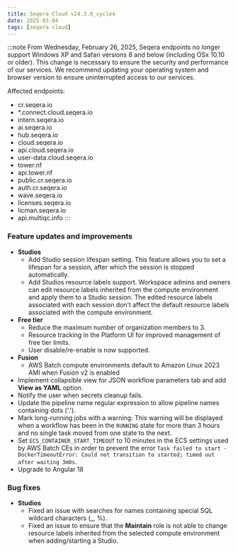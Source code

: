 ```yaml
---
title: Seqera Cloud v24.3.0_cycle4
date: 2025-03-04
tags: [seqera cloud]
---
```


:::note
From Wednesday, February 26, 2025, Seqera endpoints no longer support Windows XP and Safari versions 8 and below (including OSx 10.10 or older). This change is necessary to ensure the security and performance of our services. We recommend updating your operating system and browser version to ensure uninterrupted access to our services.

Affected endpoints: 
- cr.seqera.io
- *.connect.cloud.seqera.io
- intern.seqera.io
- ai.seqera.io
- hub.seqera.io
- cloud.seqera.io
- api.cloud.seqera.io
- user-data.cloud.seqera.io
- tower.nf
- api.tower.nf
- public.cr.seqera.io
- auth.cr.seqera.io
- wave.seqera.io
- licenses.seqera.io
- licman.seqera.io
- api.multiqc.info
:::

### Feature updates and improvements

- **Studios**
  - Add Studio session lifespan setting. This feature allows you to set a lifespan for a session, after which the session is stopped automatically. 
  - Add Studios resource labels support. Workspace admins and owners can edit resource labels inherited from the compute environment and apply them to a Studio session. The edited resource labels associated with each session don’t affect the default resource labels associated with the compute environment.
- **Free tier**
  - Reduce the maximum number of organization members to 3.
  - Resource tracking in the Platform UI for improved management of free tier limits.
  - User disable/re-enable is now supported.
- **Fusion**
  - AWS Batch compute environments default to Amazon Linux 2023 AMI when Fusion v2 is enabled
- Implement collapsible view for JSON workflow parameters tab and add **View as YAML** option.
- Notify the user when secrets cleanup fails.
- Update the pipeline name regular expression to allow pipeline names containing dots ('.').
- Mark long-running jobs with a warning: This warning will be displayed when a workflow has been in the `RUNNING` state for more than 3 hours and no single task moved from one state to the next.
- Set `ECS_CONTAINER_START_TIMEOUT` to 10 minutes in the ECS settings used by AWS Batch CEs in order to prevent the error `Task failed to start - DockerTimeoutError: Could not transition to started; timed out after waiting 3m0s`.
- Upgrade to Angular 18

### Bug fixes

- **Studios**
  - Fixed an issue with searches for names containing special SQL wildcard characters (_, %).
  - Fixed an issue to ensure that the **Maintain** role is not able to change resource labels inherited from the selected compute environment when adding/starting a Studio.



